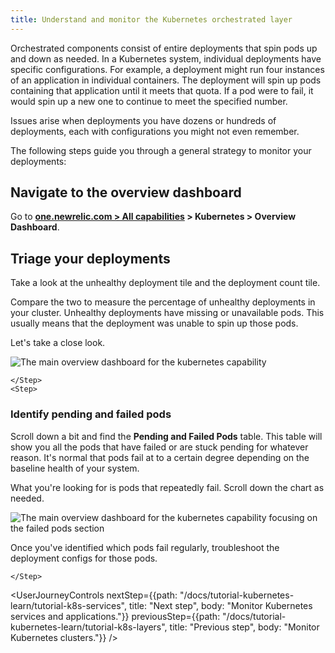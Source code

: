 ```yaml
---
title: Understand and monitor the Kubernetes orchestrated layer
---
```




Orchestrated components consist of entire deployments that spin pods up and down as needed. In a Kubernetes system, individual deployments have specific configurations. For example, a deployment might run four instances of an application in individual containers. The deployment will spin up pods containing that application until it meets that quota. If a pod were to fail, it would spin up a new one to continue to meet the specified number.

Issues arise when deployments you have dozens or hundreds of deployments, each with configurations you might not even remember.

The following steps guide you through a general strategy to monitor your deployments:

<Steps>
    <Step>
    
## Navigate to the overview dashboard

Go to **[one.newrelic.com > All capabilities](https://one.newrelic.com/all-capabilities) > Kubernetes > Overview Dashboard**.         
    </Step>
    <Step>

## Triage your deployments

Take a look at the unhealthy deployment tile and the deployment count tile. 

Compare the two to measure the percentage of unhealthy deployments in your cluster. Unhealthy deployments have missing or unavailable pods. This usually means that the deployment was unable to spin up those pods.

Let's take a close look.

<img
    title="tutorialOverviewdashboard"
    alt="The main overview dashboard for the kubernetes capability"
    src={tutorialOverviewDeployments}
/>

    </Step>
    <Step>
        
### Identify pending and failed pods

Scroll down a bit and find the **Pending and Failed Pods** table. This table will show you all the pods that have failed or are stuck pending for whatever reason. It's normal that pods fail at to a certain degree depending on the baseline health of your system. 

What you're looking for is pods that repeatedly fail. Scroll down the chart as needed. 

<img
    title="tutorialOverviewFailed"
    alt="The main overview dashboard for the kubernetes capability focusing on the failed pods section"
    src={tutorialOverviewFailed}
/>

Once you've identified which pods fail regularly, troubleshoot the deployment configs for those pods.

    </Step>
</Steps>

<UserJourneyControls
    nextStep={{path: "/docs/tutorial-kubernetes-learn/tutorial-k8s-services", title: "Next step", body: "Monitor Kubernetes services and applications."}}
    previousStep={{path: "/docs/tutorial-kubernetes-learn/tutorial-k8s-layers", title: "Previous step", body: "Monitor Kubernetes clusters."}}
/>